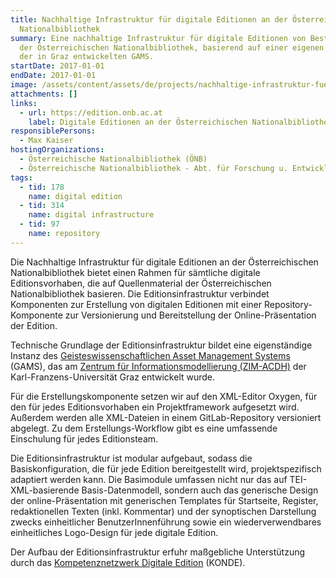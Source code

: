 ```yaml
---
title: Nachhaltige Infrastruktur für digitale Editionen an der Österreichischen
  Nationalbibliothek
summary: Eine nachhaltige Infrastruktur für digitale Editionen von Beständen aus
  der Österreichischen Nationalbibliothek, basierend auf einer eigenen Instanz
  der in Graz entwickelten GAMS.
startDate: 2017-01-01
endDate: 2017-01-01
image: /assets/content/assets/de/projects/nachhaltige-infrastruktur-fuer-digitale-editionen-der-oesterreichischen-nationalbibliothek/de-screenshot.jpg
attachments: []
links:
  - url: https://edition.onb.ac.at
    label: Digitale Editionen an der Österreichischen Nationalbibliothek
responsiblePersons:
  - Max Kaiser
hostingOrganizations:
  - Österreichische Nationalbibliothek (ÖNB)
  - Österreichische Nationalbibliothek - Abt. für Forschung u. Entwicklung
tags:
  - tid: 178
    name: digital edition
  - tid: 314
    name: digital infrastructure
  - tid: 97
    name: repository
---
```

Die Nachhaltige Infrastruktur für digitale Editionen an der Österreichischen Nationalbibliothek bietet einen Rahmen für sämtliche digitale Editionsvorhaben, die auf Quellenmaterial der Österreichischen Nationalbibliothek basieren. Die Editionsinfrastruktur verbindet Komponenten zur Erstellung von digitalen Editionen mit einer Repository-Komponente zur Versionierung und Bereitstellung der Online-Präsentation der Edition.

Technische Grundlage der Editionsinfrastruktur bildet eine eigenständige Instanz des [Geisteswissenschaftlichen Asset Management Systems](https://gams.uni-graz.at/) (GAMS), das am [Zentrum für Informationsmodellierung (ZIM-ACDH)](https://informationsmodellierung.uni-graz.at/) der Karl-Franzens-Universität Graz entwickelt wurde.

Für die Erstellungskomponente setzen wir auf den XML-Editor Oxygen, für den für jedes Editionsvorhaben ein Projektframework aufgesetzt wird. Außerdem werden alle XML-Dateien in einem GitLab-Repository versioniert abgelegt. Zu dem Erstellungs-Workflow gibt es eine umfassende Einschulung für jedes Editionsteam.

Die Editionsinfrastruktur ist modular aufgebaut, sodass die Basiskonfiguration, die für jede Edition bereitgestellt wird, projektspezifisch adaptiert werden kann. Die Basimodule umfassen nicht nur das auf TEI-XML-basierende Basis-Datenmodell, sondern auch das generische Design der online-Präsentation mit generischen Templates für Startseite, Register, redaktionellen Texten (inkl. Kommentar) und der synoptischen Darstellung zwecks einheitlicher BenutzerInnenführung sowie ein wiederverwendbares einheitliches Logo-Design für jede digitale Edition.

Der Aufbau der Editionsinfrastruktur erfuhr maßgebliche Unterstützung durch das [Kompetenznetzwerk Digitale Edition](http://www.digitale-edition.at/) (KONDE).
